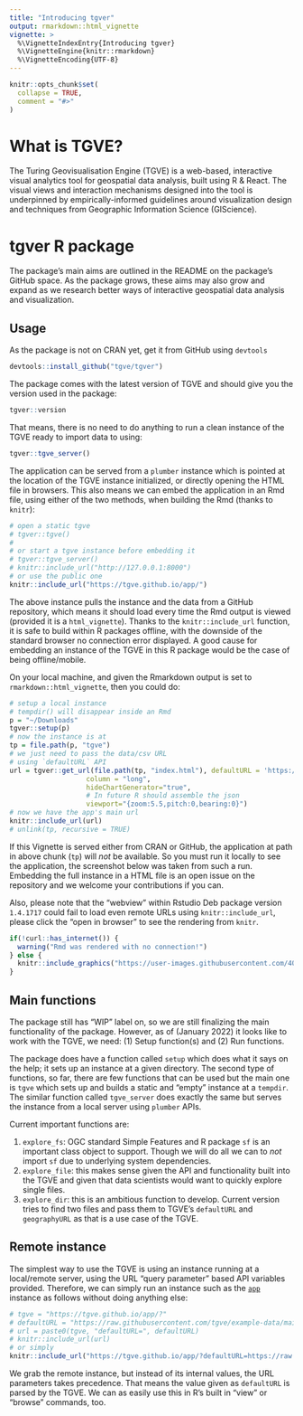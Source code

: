 ```yaml
---
title: "Introducing tgver"
output: rmarkdown::html_vignette
vignette: >
  %\VignetteIndexEntry{Introducing tgver}
  %\VignetteEngine{knitr::rmarkdown}
  %\VignetteEncoding{UTF-8}
---
```


```r
knitr::opts_chunk$set(
  collapse = TRUE,
  comment = "#>"
)
```

# What is TGVE?
The Turing Geovisualisation Engine (TGVE) is a web-based, interactive visual analytics tool for geospatial data analysis, built using R & React. The visual views and interaction mechanisms designed into the tool is underpinned by empirically-informed guidelines around visualization design and techniques from Geographic Information Science (GIScience).

# tgver R package
The package's main aims are outlined in the README on the package's GitHub space. As the package grows, these aims may also grow and expand as we research better ways of interactive geospatial data analysis and visualization.

## Usage
As the package is not on CRAN yet, get it from GitHub using `devtools`
```r
devtools::install_github("tgve/tgver")
```

The package comes with the latest version of TGVE and should give you the version used in the package:

```r
tgver::version
```

That means, there is no need to do anything to run a clean instance of the TGVE ready to import data to using:
```r
tgver::tgve_server()
```

The application can be served from a `plumber` instance which is pointed at the location of the TGVE instance initialized, or directly opening the HTML file in browsers. This also means we can embed the application in an Rmd file, using either of the two methods, when building the Rmd (thanks to `knitr`):
```r
# open a static tgve
# tgver::tgve()
#
# or start a tgve instance before embedding it
# tgver::tgve_server()
# knitr::include_url("http://127.0.0.1:8000")
# or use the public one
knitr::include_url("https://tgve.github.io/app/")
```
The above instance pulls the instance and the data from a GitHub repository, which means it should load every time the Rmd output is viewed (provided it is a `html_vignette`). Thanks to the `knitr::include_url` function, it is safe to build within R packages offline, with the downside of the standard browser no connection error displayed. A good cause for embedding an instance of the TGVE in this R package would be the case of being offline/mobile.

On your local machine, and given the Rmarkdown output is set to `rmarkdown::html_vignette`, then you could do:

```r
# setup a local instance
# tempdir() will disappear inside an Rmd
p = "~/Downloads"
tgver::setup(p)
# now the instance is at
tp = file.path(p, "tgve")
# we just need to pass the data/csv URL
# using `defaultURL` API
url = tgver::get_url(file.path(tp, "index.html"), defaultURL = 'https://raw.githubusercontent.com/tgve/example-data/main/utlas.geojson',
                   column = "long",
                   hideChartGenerator="true",
                   # In future R should assemble the json
                   viewport="{zoom:5.5,pitch:0,bearing:0}")
# now we have the app's main url
knitr::include_url(url)
# unlink(tp, recursive = TRUE)
```

If this Vignette is served either from CRAN or GitHub, the application at path in above chunk (`tp`) will *not* be available. So you must run it locally to see the application, the screenshot below was taken from such a run. Embedding the full instance in a HTML file is an open issue on the repository and we welcome your contributions if you can.

Also, please note that the "webview" within Rstudio Deb package version `1.4.1717` could fail to load even remote URLs using `knitr::include_url`, please click the "open in browser" to see the rendering from `knitr`.

```r
if(!curl::has_internet()) {
  warning("Rmd was rendered with no connection!")
} else {
  knitr::include_graphics("https://user-images.githubusercontent.com/408568/142702067-003e98d8-a0a0-4e23-85ad-b875434da518.png")
}
```

## Main functions
The package still has "WIP" label on, so we are still finalizing the main functionality of the package. However, as of (January 2022) it looks like to work with the TGVE, we need: (1) Setup function(s) and (2) Run functions.

The package does have a function called `setup` which does what it says on the help; it sets up an instance at a given directory. The second type of functions, so far, there are few functions that can be used but the main one is `tgve` which sets up and builds a static and "empty" instance at a `tempdir`. The similar function called `tgve_server` does exactly the same but serves the instance from a local server using `plumber` APIs.

Current important functions are:

1. `explore_fs`: OGC standard Simple Features and R package `sf` is an important class object to support. Though we will do all we can to *not* import `sf` due to underlying system dependencies.
3. `explore_file`: this makes sense given the API and functionality built into the TGVE and given that data scientists would want to quickly explore single files.
3. `explore_dir`: this is an ambitious function to develop. Current version tries to find two files and pass them to TGVE's `defaultURL` and `geographyURL` as that is a use case of the TGVE.

## Remote instance
The simplest way to use the TGVE is using an instance running at a local/remote server, using the URL "query parameter" based API variables provided. Therefore, we can simply run an instance such as the [`app`](https://tgve.github.io/app/) instance as follows without doing anything else:

```r
# tgve = "https://tgve.github.io/app/?"
# defaultURL = "https://raw.githubusercontent.com/tgve/example-data/main/casualties_100.geojson"
# url = paste0(tgve, "defaultURL=", defaultURL)
# knitr::include_url(url)
# or simply
knitr::include_url("https://tgve.github.io/app/?defaultURL=https://raw.githubusercontent.com/tgve/example-data/main/casualties_100.geojson&layerName=heatmap")
```

We grab the remote instance, but instead of its internal values, the URL parameters takes precedence. That means the value given as `defaultURL` is parsed by the TGVE. We can as easily use this in R's built in "view" or "browse" commands, too.
